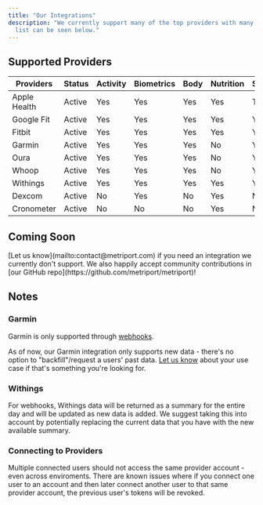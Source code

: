 ```yaml
---
title: "Our Integrations"
description: "We currently support many of the top providers with many more to come. A full
  list can be seen below."
---
```


## Supported Providers

| Providers    | Status | Activity | Biometrics | Body | Nutrition | Sleep | User | REST | Webhooks |
| ------------ | ------ | -------- | ---------- | ---- | --------- | ----- | ---- | ---- | -------- |
| Apple Health | Active | Yes      | Yes        | Yes  | Yes       | TBD   | No   | No   | Yes      |
| Google Fit   | Active | Yes      | Yes        | Yes  | Yes       | Yes   | No   | Yes  | No       |
| Fitbit       | Active | Yes      | Yes        | Yes  | Yes       | Yes   | Yes  | Yes  | No       |
| Garmin       | Active | Yes      | Yes        | Yes  | No        | Yes   | No   | No   | Yes      |
| Oura         | Active | Yes      | Yes        | Yes  | No        | Yes   | Yes  | Yes  | No       |
| Whoop        | Active | Yes      | Yes        | Yes  | No        | Yes   | Yes  | Yes  | No       |
| Withings     | Active | Yes      | Yes        | Yes  | Yes       | Yes   | No   | Yes  | Yes      |
| Dexcom       | Active | No       | Yes        | No   | Yes       | No    | No   | Yes  | No       |
| Cronometer   | Active | No       | No         | No   | Yes       | No    | No   | Yes  | No       |

## Coming Soon

<Info>
  [Let us know](mailto:contact@metriport.com) if you need an integration we currently don't support.
  We also happily accept community contributions in [our GitHub
  repo](https://github.com/metriport/metriport)!
</Info>

## Notes

### Garmin

Garmin is only supported through [webhooks](/home/api-info/webhooks).

As of now, our Garmin integration only supports new data - there's no option to
"backfill"/request a users' past data. [Let us know](mailto:contact@metriport.com) about
your use case if that's something you're looking for.

### Withings

For webhooks, Withings data will be returned as a summary for the entire day and will​ be updated as new data is added. We suggest taking this into account by potentially replacing the current data that you have with the new available summary.

### Connecting to Providers

<Warning>
  Multiple connected users should not access the same provider account - even across enviroments.
  There are known issues where if you connect one user to an account and then later connect another
  user to that same provider account, the previous user's tokens will be revoked.
</Warning>
